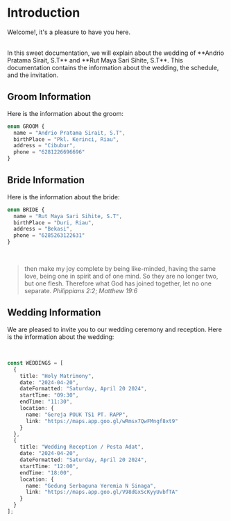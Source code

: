 # Introduction

Welcome!, it's a pleasure to have you here.

<br />
In this sweet documentation, we will explain about the wedding of **Andrio Pratama Sirait, S.T** and **Rut Maya Sari Sihite,
S.T**. This documentation contains the information about the wedding, the schedule, and the invitation.

## Groom Information

Here is the information about the groom:

```ts
enum GROOM {
  name = "Andrio Pratama Sirait, S.T",
  birthPlace = "Pkl. Kerinci, Riau",
  address = "Cibubur",
  phone = "6281226696696"
}
```

## Bride Information

Here is the information about the bride:

```ts
enum BRIDE {
  name = "Rut Maya Sari Sihite, S.T",
  birthPlace = "Duri, Riau",
  address = "Bekasi",
  phone = "6285263122631"
}
```

<br />

> then make my joy complete by being like-minded, having the same love, being one in spirit and of one mind. So they are no longer two, but one flesh. Therefore what God has joined together, let no one separate. _Philippians 2:2_; _Matthew 19:6_

## Wedding Information

We are pleased to invite you to our wedding ceremony and reception. Here is the information about the wedding:

<br />

```ts
const WEDDINGS = [
  {
    title: "Holy Matrimony",
    date: "2024-04-20",
    dateFormatted: "Saturday, April 20 2024",
    startTime: "09:30",
    endTime: "11:30",
    location: {
      name: "Gereja POUK TS1 PT. RAPP",
      link: "https://maps.app.goo.gl/wRmsx7QwFMngf8xt9"
    }
  },
  {
    title: "Wedding Reception / Pesta Adat",
    date: "2024-04-20",
    dateFormatted: "Saturday, April 20 2024",
    startTime: "12:00",
    endTime: "18:00",
    location: {
      name: "Gedung Serbaguna Yeremia N Sinaga",
      link: "https://maps.app.goo.gl/V98dGxScKyyUvbfTA"
    }
  }
];
```
